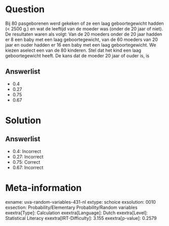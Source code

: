 Question
========

Bij 80 pasgeborenen werd gekeken of ze een laag geboortegewicht hadden
(\< 2500 g.) en wat de leeftijd van de moeder was (onder de 20 jaar of
niet). De resultaten waren als volgt: Van de 20 moeders onder de 20 jaar
hadden er 8 een baby met een laag geboortegewicht, van de 60 moeders van
20 jaar en ouder hadden er 16 een baby met een laag geboortegewicht. We
kiezen aselect een van de 80 kinderen. Stel dat het kind een laag
geboortegewicht heeft. De kans dat de moeder 20 jaar of ouder is, is

Answerlist
----------

* 0.4
* 0.27
* 0.75
* 0.67

Solution
========

Answerlist
----------

* 0.4: Incorrect
* 0.27: Incorrect
* 0.75: Correct
* 0.67: Incorrect

Meta-information
================
exname: uva-random-variables-431-nl
extype: schoice
exsolution: 0010
exsection: Probability/Elementary Probability/Random variables
exextra[Type]: Calculation
exextra[Language]: Dutch
exextra[Level]: Statistical Literacy
exextra[IRT-Difficulty]: 3.155
exextra[p-value]: 0.2579
